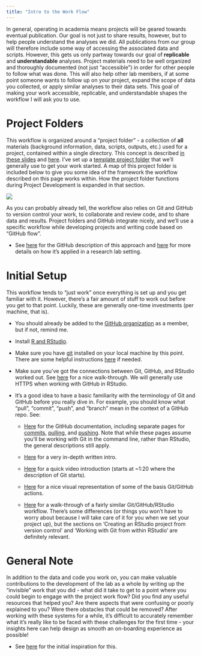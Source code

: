 ```yaml
---
title: "Intro to the Work Flow"
---
```


In general, operating in academia means projects will be geared towards eventual publication. Our goal is not just to share results, however, but to help people understand the analyses we did. All publications from our group will therefore include some way of accessing the associated data and scripts. However, this gets us only partway towards our goal of **replicable** and **understandable** analyses. Project materials need to be well organized and thoroughly documented (not just "accessible") in order for other people to follow what was done. This will also help other lab members, if at some point someone wants to follow up on your project, expand the scope of data you collected, or apply similar analyses to their data sets. This goal of making your work accessible, replicable, and understandable shapes the workflow I will ask you to use.

# Project Folders

This workflow is organized around a "project folder" - a collection of **all** materials (background information, data, scripts, outputs, etc.) used for a project, contained within a single directory. This concept is described [in these slides](https://djnavarro.net/slides-project-structure/#1) and [here](https://martinctc.github.io/blog/rstudio-projects-and-working-directories-a-beginner%27s-guide/). I've set up a [template project folder](https://github.com/ZoopEcoEvo/project_template) that we'll generally use to get your work started. A map of this project folder is included below to give you some idea of the framework the workflow described on this page works within. How the project folder functions during Project Development is expanded in that section.

![](Figures/project_folder_schematic.jpg)

As you can probably already tell, the workflow also relies on Git and GitHub to version control your work, to collaborate and review code, and to share data and results. Project folders and GitHub integrate nicely, and we'll use a specific workflow while developing projects and writing code based on "GitHub flow".

-   See [here](https://docs.github.com/en/get-started/quickstart/github-flow) for the GitHub description of this approach and [here](https://www.djmannion.net/code_review/) for more details on how it's applied in a research lab setting.

# Initial Setup

This workflow tends to "just work" once everything is set up and you get familiar with it. However, there's a fair amount of stuff to work out before you get to that point. Luckily, these are generally one-time investments (per machine, that is).

-   You should already be added to the [GitHub organization](https://github.com/ZoopEcoEvo) as a member, but if not, remind me.

-   Install [R and RStudio](https://posit.co/download/rstudio-desktop/).

-   Make sure you have [git](https://git-scm.com) installed on your local machine by this point. There are some helpful instructions [here](https://happygitwithr.com/install-git.html) if needed.

-   Make sure you've got the connections between Git, GitHub, and RStudio worked out. See [here](https://happygitwithr.com/connect-intro.html) for a nice walk-through. We will generally use HTTPS when working with GitHub in RStudio.

-   It's a good idea to have a basic familiarity with the terminology of Git and GitHub before you really dive in. For example, you should know what "pull", "commit", "push", and "branch" mean in the context of a GitHub repo. See:

    -   [Here](https://github.com/git-guides) for the GitHub documentation, including separate pages for [commits](https://github.com/git-guides/git-commit), [pulling](https://github.com/git-guides/git-pull), and [pushing](https://github.com/git-guides/git-push). Note that while these pages assume you'll be working with Git in the command line, rather than RStudio, the general descriptions still apply.

    -   [Here](https://dx.doi.org/10.7287%2Fpeerj.preprints.3159v2) for a very in-depth written intro.

    -   [Here](https://www.youtube.com/watch?v=eWxxfttcMts&t=82s) for a quick video introduction (starts at \~1:20 where the description of Git starts).

    -   [Here](https://www.youtube.com/watch?v=KjLycV1IWqc) for a nice visual representation of some of the basis Git/GitHub actions.

    -   [Here](https://youtu.be/sxErFMF7BJY) for a walk-through of a fairly similar Git/GitHub/RStudio workflow. There's some differences (or things you won't have to worry about because I will take care of it for you when we set your project up), but the sections on 'Creating an RStudio project from version control' and 'Working with Git from within RStudio' are definitely relevant.

# General Note

In addition to the data and code you work on, you can make valuable contributions to the development of the lab as a whole by writing up the "invisible" work that you did - what did it take to get to a point where you could begin to engage with the project work flow? Did you find any useful resources that helped you? Are there aspects that were confusing or poorly explained to you? Were there obstacles that could be removed? After working with these systems for a while, it's difficult to accurately remember what it's really like to be faced with these challenges for the first time - your insights here can help design as smooth an on-boarding experience as possible!

-   See [here](https://www.catharsisinsight.com/reports) for the initial inspiration for this.

